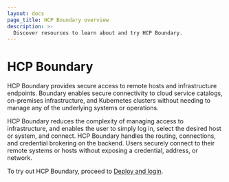 ```yaml
---
layout: docs
page_title: HCP Boundary overview
description: >-
  Discover resources to learn about and try HCP Boundary.
---
```


# HCP Boundary

HCP Boundary provides secure access to remote hosts and infrastructure endpoints.
Boundary enables secure connectivity to cloud service catalogs, on-premises infrastructure, and Kubernetes clusters without needing to manage any of the underlying systems or operations.

HCP Boundary reduces the complexity of managing access to infrastructure, and enables the user to simply log in, select the desired host or system, and connect.
HCP Boundary handles the routing, connections, and credential brokering on the backend.
Users securely connect to their remote systems or hosts without exposing a credential, address, or network.

To try out HCP Boundary, proceed to [Deploy and login](/boundary/docs/hcp/get-started/deploy-and-login).